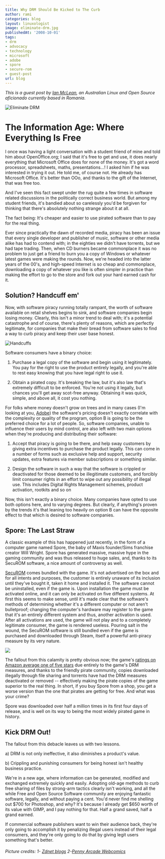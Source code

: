 ```yaml
---
title: Why DRM Should Be Kicked to The Curb
author: rami
categories: blog
layout: linuxologist
image: eliminate-drm.jpg
publishedAt: '2008-10-01'
tags:
- drm
- advocacy
- technology
- microsoft
- adobe
- spore
- secure-rom
- guest-post
url: blog
---
```


_This is a guest post by [Ian McLean](http://golbnikufesin.blogspot.com/), an Australian Linux and Open Source aficionado currently based in Romania._

![Eliminate DRM](/assets/images/content/blog/eliminate-drm.jpg)

# The Information Age: Where Everything Is Free

I once was having a light conversation with a student friend of mine and told him about OpenOffice.org; I said that it's free to get and use, it does nearly everything that Microsoft Office does for none of the money. It's got a word processor, spreadsheets, maths, presentations...! I asked him if he was interested in trying it out. He told me, of course not. He already has Microsoft Office. It's better than OOo, and thanks to the gift of the Internet, that was free too.

And I've seen this fact swept under the rug quite a few times in software related discussions in the politically correct business world. But among my student friends, it's bandied about so carelessly you'd be forgiven for thinking that there's absolutely nothing strange about it at all.

The fact being: It's cheaper and easier to use pirated software than to pay for the real thing.

Ever since practically the dawn of recorded media, piracy has been an issue that every single developer and publisher of music, software or other media alike has had to contend with; in the eighties we didn't have torrents, but we had tape trading. Then, when CD burners became commonplace it was no problem to just get a friend to burn you a copy of Windows or whatever latest games were making the rounds. Now, we're headed into the latter years of the 00's, and high-speed Internet is so cheap and commonplace, downloading a copy of whatever you like is often simpler in practice than making the effort to go to the store and fork out your hard earned cash for it.

## Solution? Handcuff em'

Now, with software piracy running totally rampant, the worth of software available on retail shelves begins to sink, and software companies begin losing money. Clearly, this isn't a minor trend to deal with; it's a potential catastrophe and of course, there's plenty of reasons, which are perfectly legitimate, for companies that make their bread from software sales to find a way to curb piracy and keep their user base honest.

![Handcuffs](/assets/images/content/blog/handcuffs.jpg)

Software consumers have a binary choice:

1. Purchase a legal copy of the software and begin using it legitimately. You pay for the right to use the product entirely legally, and you're able to rest easy knowing that you have legal right to use it.

2. Obtain a pirated copy. It's breaking the law, but it's also law that's extremely difficult to be enforced. You're not using it legally, but chances you'll get away scot-free anyway. Obtaining it was quick, simple, and above all, it cost you nothing.

For folks where money doesn't grow on trees and in many cases (I'm looking at you, [Adobe](http://www.adobe.com/products/photoshop/photoshop/)) the software's pricing doesn't exactly correlate with the complexity or quality of the program, option B is going to be the preferred choice for a lot of people. So, software companies, unable to influence their users by mind control, are also left with two main options when they're producing and distributing their software:

1. Accept that piracy is going to be there, and help sway customers by giving extra incentives to purchase the product legally. This can come in a number of forms such as exclusive help and support, security updates, extra features via member subscriptions or something similar.

2. Design the software in such a way that the software is crippled or deactivated for those deemed to be illegitimate customers, and forcibly limit consumer rights in an effort to wipe out any possibility of illegal use. This includes Digital Rights Management schemes, product activation, rootkits and so on

Now, this isn't exactly a binary choice. Many companies have opted to use both options here, and to varying degrees. But clearly, if anything's proven by the trends it's that leaning too heavily on option B can have the opposite effect to that which is desired to software companies.

## Spore: The Last Straw

A classic example of this has happened just recently, in the form of a computer game named Spore, the baby of Maxis founder/Sims franchise creator Will Wright.   Spore has generated massive, massive hype in the gaming community and was thus released to huge sales, and, thanks to its SecuROM software, a nice amount of controversy as well.

[SecuROM](http://en.wikipedia.org/wiki/Securom) comes bundled with the game. It's not advertised on the box and for all intents and purposes, the customer is entirely unaware of its inclusion until they've bought it, taken it home and installed it. The software cannot be uninstalled, even if the game is. Upon installation the game must be activated online, and it can only be activated on five different systems. At first this seems to make sense, until it's made clear that the software's methods of determining whether it's a different computer or not aren't bulletproof; changing the computer's hardware may register to the game that it's an entirely different system and thus, another activation is used. After all activations are used, the game will not play and to a completely legitimate consumer, the game is rendered useless. Pouring salt in the wound, the SecuROM software is still bundled even if the game is purchased and downloaded through Steam, itself a powerful anti-piracy measure by its very nature.

![](/assets/images/content/blog/20080509.jpg)

The fallout from this calamity is pretty obvious now; the game's [ratings on Amazon average one of five stars](http://www.amazon.com/review/product/B000FKBCX4?_encoding=UTF8&showViewpoints=1) due entirely to the game's DRM measures, and thanks to the friendly pirate community, copies downloaded illegally through file sharing and torrents have had the DRM measures deactivated or removed -- effectively making the pirate copies of the game superior to the real thing. In short, if you buy Spore from a shop, you get a worse version than the one that pirates are getting for free. And what was your crime?

Spore was downloaded over half a million times in its first four days of release, and is well on its way to being the most widely pirated game in history.

## Kick DRM Out!

The fallout from this debacle leaves us with two lessons.

a) DRM is not only ineffective, it also diminishes a product's value.

b) Crippling and punishing consumers for being honest isn't healthy business practice.

We're in a new age, where information can be generated, modified and exchanged extremely quickly and easily. Adopting old-age methods to curb free sharing of files by strong-arm tactics clearly isn't working, and all the while Free and Open Source Software community are enjoying fantastic software, legally, and without paying a cent. You'd never find me shelling out $700 for Photoshop, and why? It's because I already get $650 worth of its value with GIMP, and I pay nothing for that. Half a grand saved, half a grand earned.

If commercial software publishers want to win their audience back, they're only going to accomplish it by penalizing illegal users instead of their legal consumers, and they're only going to do that by giving legit users something that's better.

###### Picture credits: 1- [Zdnet blogs](http://blog/s.zdnet.com) 2-[Penny Arcade Webcomics](http://www.penny-arcade.com)
